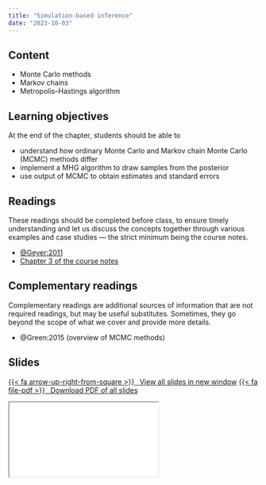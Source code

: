 ```yaml
---
title: "Simulation-based inference"
date: "2023-10-03"
---
```



## Content

- Monte Carlo methods
- Markov chains
- Metropolis--Hastings algorithm

## Learning objectives

At the end of the chapter, students should be able to

- understand how ordinary Monte Carlo and Markov chain Monte Carlo (MCMC) methods differ
- implement a MHG algorithm to draw samples from the posterior
- use output of MCMC to obtain estimates and standard errors


## Readings

:::{.callout-warning}

These readings should be completed before class, to ensure timely understanding and let us discuss the concepts together through various examples and case studies --- the strict minimum being the course notes.

:::

- [@Geyer:2011](https://www.mcmchandbook.net/HandbookChapter1.pdf)
- [Chapter 3 of the course notes](https://lbelzile.github.io/MATH80601A/mcmc.html)


## Complementary readings

:::{.callout-warning}
Complementary readings are additional sources of information that are not required readings, but may be useful substitutes. Sometimes, they go beyond the scope of what we cover and provide more details.
:::

- @Green:2015 (overview of MCMC methods)


## Slides


<p class="text-center"><a class="btn btn-success btn-lg" target="_blank" href="../slides/bayesmod-slides3.html">{{< fa arrow-up-right-from-square >}} &ensp;View all slides in new window</a> <a class="btn btn-success btn-lg" target="_blank" href="../slides/bayesmod-slides3.pdf" role="button">{{< fa file-pdf >}} &ensp;Download PDF of all slides</a></p>


<div class="ratio ratio-16x9">
<iframe class="slide-deck" src="../slides/bayesmod-slides3.html"></iframe>
</div>

